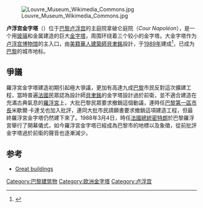 [[File:Louvre_Museum_Wikimedia_Commons.jpg|thumb]]

'''卢浮宫金字塔'''（{{lang-fr|''Pyramide du Louvre''}}）位于[[巴黎|巴黎]][[卢浮宫|卢浮宫]]的主庭院拿破仑庭院（''Cour Napoléon''），是一个用[[玻璃|玻璃]]和金属建造的巨大[[金字塔|金字塔]]，周围环绕着三个较小的金字塔。大金字塔作为[[卢浮宫博物馆|卢浮宫博物馆]]的主入口，由[[美籍華人|美籍華人]][[建築師|建築師]][[貝聿銘|貝聿銘]]設計，于[[1989年|1989年]]建成<ref name="SimonsNYT">{{cite news|last=Simons|first=Marlise|title=5 Pieces of Europe's Past Return to Life: France; A vast new exhibition space as the Louvre renovates|work=New York Times|date=1993-03-28|url=http://query.nytimes.com/gst/fullpage.html?res=9F0CEFDF1F39F93BA15750C0A965958260|accessdate=2008-10-07|archive-date=2009-01-21|archive-url=https://web.archive.org/web/20090121154414/http://query.nytimes.com/gst/fullpage.html?res=9F0CEFDF1F39F93BA15750C0A965958260|dead-url=no}}</ref>，已成为[[巴黎|巴黎]]的城市地标。

==爭議==
羅浮宮金字塔建造初期引起極大爭議，更加有高達九成[[巴黎|巴黎]]市民反對這次擴建工程，當時普遍[[法國|法國]]民眾認為設計師[[貝聿銘|貝聿銘]]的金字塔設計過於前衛，並不適合建造在充滿古典氣息的[[羅浮宮|羅浮宮]]上，大批巴黎民眾要求撤銷這個動議，連時任[[巴黎第一區|巴黎第一區]][[市長|市長]]米歇爾·卡達戈也加入批評，連同大批市民請願書要求撤銷這項建造工程，但最終羅浮宮金字塔仍然建下來了。1988年3月4日，時任[[法國總統|法國總統]][[密特朗|密特朗]]於巴黎羅浮宮舉行了開幕儀式，如今羅浮宮金字塔已經成為巴黎市的地標以及象徵，從前批評金字塔過於前衛的聲音也逐漸減少。

== 参考 ==
{{Reflist}}
{{Portal|巴黎}}
{{Commons category|Louvre Pyramid}}
* [http://www.greatbuildings.com/buildings/Pyramide_du_Louvre.html Great buildings]{{Wayback|url=http://www.greatbuildings.com/buildings/Pyramide_du_Louvre.html |date=20051205023904 }}
{{Coord|48.860854|2.335812|type:landmark_region:FR-75|display=title}}

{{Authority control}}
[[Category:巴黎建筑物|Category:巴黎建筑物]]
[[Category:欧洲金字塔|Category:欧洲金字塔]]
[[Category:卢浮宫|Category:卢浮宫]]